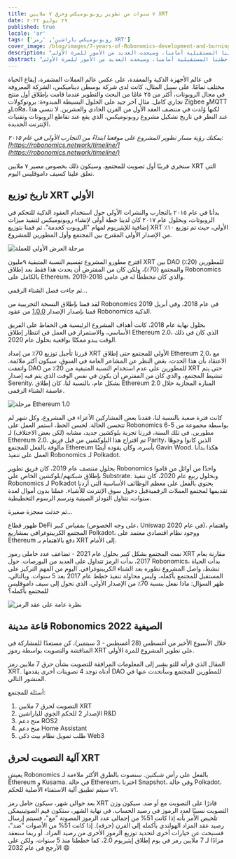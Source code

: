 ```yaml
---
title: ٧ سنوات من تطوير روبونوميكس وحرق ٧ ملايين XRT
date: ٢٧ يوليو ٢٠٢٢
published: true
locale: 'ar'
tags: ['روبونوميكس باراشين', 'رمز XRT']
cover_image: /blog/images/7-years-of-Robonomics-development-and-burning-7-million-XRT/7-years-of-Robonomics-development-and-burning-7-million-XRT.jpg
description: "بالنسبة لروبونوميكس، لا يزال هناك الكثير من خطتنا المستقبلية أمامنا، وسيحدث العديد من الأمور للمرة الأولى."
abstract: "بالنسبة لروبونوميكس، لا يزال هناك الكثير من خطتنا المستقبلية أمامنا، وسيحدث العديد من الأمور للمرة الأولى."
---
```


في عالم الأجهزة الذكية والمعقدة، على عكس عالم العملات المشفرة، إيقاع الحياة مختلف تمامًا. على سبيل المثال، كانت لدى شركة بوسطن ديناميكس، الشركة المعروفة في مجال الروبوتات، أكثر من ٢٥ عامًا من البحث والتطوير عندما قامت بإطلاق أول منتج تجاري كامل. مثال آخر جيد على الحلول البسيطة المبدوءة: بروتوكولات Zigbee وMQTT وLoRa، لكنها وُلدت في منتصف العقد الأول من القرن الحادي والعشرين. لا تنسى هذا عند النظر في تاريخ تشكيل مشروع روبونوميكس، الذي يقع عند تقاطع الروبوتات وتقنيات الإنترنت الجديدة.

*يمكنك رؤية مسار تطوير المشروع على موقعنا ابتداءً من التجارب الأولى في عام ٢٠١٥: [https://robonomics.network/timeline/](https://robonomics.network/timeline/)*

سنجري قريبًا أول تصويت للمجتمع، وسيكون ذلك بخصوص مصير ٧ ملايين XRT التي تعلق علينا كسيف داموقليس اليوم.

## تاريخ توزيع XRT الأولي

بدأنا في عام ٢٠١٥ بالتجارب والنشرات الأولى حول استخدام العقود الذكية للتحكم في الروبوتات، وبحلول عام ٢٠١٧ كان لدينا خطة أولى لإنشاء روبونوميكس لتنفيذ ميزات إضافية للإيثيريوم لمهام "الروبوت كخدمة". ثم قمنا بتوزيع XRT الأولي، حيث تم توزيع ١٠٪ من الإصدار الأولي المقترح بين المجتمع وأول المطورين للمشروع.

![مرحلة العرض الأولي للعملة](/blog/images/7-years-of-Robonomics-development-and-burning-7-million-XRT/7-years-img-1.png)

اقترح مطورو المشروع تقسيم النسبة المتبقية ٩مليون XRT بين DAO للمطورين (20٪) والمجتمع (70٪)، ولكن كان من المفترض أن يحدث هذا فقط بعد إطلاق Robonomics بالكامل على Ethereum، والذي كان مخططًا له في عامي 2018-2019.

ثم جاءت فصل الشتاء الرقمي...

لقد قمنا بإطلاق النسخة التجريبية من Robonomics في عام 2018، وفي أبريل 2019 قمنا بإصدار الإصدار [1.0.0](https://github.com/airalab/robonomics_contracts/releases/tag/v1.0) من عقود Robonomics الذكية.

بحلول نهاية عام 2018، كانت أهداف المشروع الرئيسية هي الحفاظ على الفريق الأساسي، والاستمرار في العمل في انتظار إطلاق Ethereum 2.0، الذي كان في ذلك الوقت يبدو ممكنًا بواقعية بحلول عام 2020.

قررنا تأجيل توزيع 70٪ من إمداد XRT الأولي للمجتمع حتى إطلاق Ethereum 2.0، مع الاعتقاد بأن هذا الحدث، بغض النظر عن المشاعر العامة في السوق، سيكون أكثر ملائمة. واتفقت DAO للمطورين على عدم استخدام النسبة المتبقية من 20٪ من XRT حتى يتم تنشيط المجتمع، والذي كان من المفترض أن يكون في نفس الوقت الذي يتم فيه إصدار Serenity. بشكل عام، بالنسبة لنا، كان إطلاق Ethereum 2.0 المنارة المجازية خلال عاصفة الشتاء الرقمي.

![مرحلة Ethereum 1.0](/blog/images/7-years-of-Robonomics-development-and-burning-7-million-XRT/7-years-img-2.png)

كانت فترة صعبة بالنسبة لنا، فقدنا بعض المشاركين الأعزاء في المشروع، وكل شهر لم تتحسن الحالة. لحسن الحظ، استمر العمل على Robonomics بواسطة مجموعة من 5-6 مطورين. في تلك السنة، قررنا تجربة بلوكشين جديد، مشابه (لكن بعض الاختلاف) لـ Ethereum 2.0. تم اقتراح هذا البلوكشين من قبل فريق Parity، الذين كانوا وجوهًا مألوفة بالفعل للمجتمع Ethereum بأسره، وكان يقوده أيضًا Gavin Wood. هكذا بدأنا العمل على تنفيذ Robonomics لـ Polkadot.

بحلول منتصف عام 2019، كان فريق تطوير Robonomics واحدًا من أوائل من قاموا بإطلاق شبكتهم/بلوكشين الخاص على Substrate. وبحلول ربيع عام 2020، كان تنفيذ Robonomics لـ Polkadot يحتوي بالفعل على معظم الوظائف الأساسية التي أردنا تقديمها لمجتمع العملات الرقميةقبل دخول سوق الإنترنت للأشياء. عملنا بدون أموال لعدة سنوات، نتناول النودلز الصينية ونرسم الرسوم التخطيطية.

ثم حدثت معجزة صغيرة...

ظهور قطاع DeFi بمقياس كبير (على وجه الخصوص، Uniswap في عام 2020)، واهتمام المجتمع الكريبتوغرافي بمشاريع Polkadot، ووجود نظام اقتصادي معتمد على Ethereum دفع بالاهتمام بـ XRT إلى الأمام.

نمت المجتمع بشكل كبير بحلول عام 2021 - تضاعف عدد حاملي رموز XRT مقارنة بعام 2017، بدأت الرمز تتداول على العديد من البورصات. حول Robonomics، بدأت الحياة تنشط، واصل المشروع تطوره بعد الشتاء الكريبتوغرافي. اليوم من المهم التركيز على المستقبل للمجتمع بأكمله، وليس محاولة تنفيذ خطط عام 2017 بعد 5 سنوات. وبالتالي، ظهر السؤال: ماذا نفعل بنسبة 70٪ من الإصدار الأولي، الذي تحول إلى سيف داموقليس للمجتمع بأكمله؟

![نظرة عامة على عقد الرمز](/blog/images/7-years-of-Robonomics-development-and-burning-7-million-XRT/7-years-img-3.png)

## قاعة مدينة Robonomics الصيفية 2022

خلال الأسبوع الأخير من أغسطس (28 أغسطس - 3 سبتمبر)، كن مستعدًا للمشاركة في المناقشة والتصويت بواسطة رموز XRT على تطوير المشروع للمرة الأولى.

المقال الذي قرأته للتو يشير إلى المعلومات المرافقة للتصويت بشأن حرق 7 ملايين رمز XRT. أدناه توجد 4 تصويتات أخرى يقدمها DAO للمطورين للمجتمع وسأتحدث عنها في المنشور التالي.

أسئلة للمجتمع:

1. التصويت لحرق 7 ملايين XRT
2. الإصدار 2 للحكم الجوي للباراشين R&D
3. منح دعم ROS2
4. منح دعم Home Assistant
5. طلب تمويل نظام بيت ذكي Web3

## آلية التصويت لحرق XRT

يعيش Robonomics بالفعل على رأس شبكتين. سنصوت بالطرق الأكثر ملاءمة لـ Ethereum و Kusama. في حالة Ethereum، اخترنا Snapshot، وفي حالة Polkadot، سيتم تطبيق آلية الاستفتاء الأصلية للحكم v1.

بعد حوالي شهر، سيكون حامل رمز XRT قادرًا على التصويت مع أو ضد. سيكون وزن التصويت نسبيًا لعدد الرموز في رصيد الحساب. في نهاية الشهر، ستكون قيم الصوتينيمكن تلخيص الأمر بأنه إذا كانت 51% من إجمالي عدد الرموز المصوتة "مع"، فسيتم إرسال رصيد عقد المزاد الهولندي بأكمله إلى الفرن (حرقه). إذا كانت 51% من الأصوات "ضد"، فسنبحث عن خيارات أخرى لتحديد توزيع الرموز الأخرى من رصيد المزاد. أو ربما سنعقد مزادًا لـ 7 ملايين رمز في يوم إطلاق إيثيريوم 2.0، كما خططنا منذ 5 سنوات، ولكن على الأرجح في عام 2032 😄